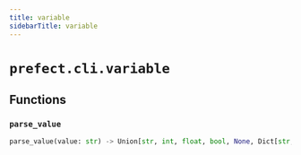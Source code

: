 ```yaml
---
title: variable
sidebarTitle: variable
---
```


# `prefect.cli.variable`

## Functions

### `parse_value` <sup><a href="https://github.com/prefecthq/prefect/blob/main/src/prefect/cli/variable.py#L104" target="_blank"><Icon icon="github" size="14" /></a></sup>

```python
parse_value(value: str) -> Union[str, int, float, bool, None, Dict[str, Any], List[str]]
```
